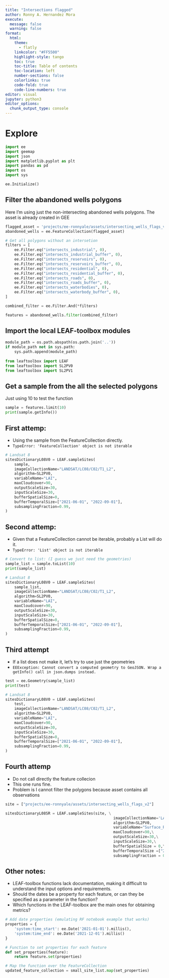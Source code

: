 ```yaml
---
title: "Intersections flagged"
author: Ronny A. Hernandez Mora
execute:
  message: false
  warning: false
format: 
  html:
    theme:
      - flatly
    linkcolor: "#FF5500"
    highlight-style: tango
    toc: true
    toc-title: Table of contents
    toc-location: left
    number-sections: false
    colorlinks: true
    code-fold: true
    code-line-numbers: true
editor: visual
jupyter: python3
editor_options: 
  chunk_output_type: console
---
```


# Explore  

```python
import ee
import geemap
import json
import matplotlib.pyplot as plt
import pandas as pd
import os
import sys

ee.Initialize()
```

## Filter the abandoned wells polygons

Here I'm using just the non-intersecting abandoned wells polygons. The asset is already created in GEE

```python
flagged_asset = 'projects/ee-ronnyale/assets/intersecting_wells_flags_v2'
abandoned_wells = ee.FeatureCollection(flagged_asset)

# Get all polygons without an intersetion
filters = [
    ee.Filter.eq("intersects_industrial", 0),
    ee.Filter.eq("intersects_industrial_buffer", 0),
    ee.Filter.eq("intersects_reservoirs", 0),
    ee.Filter.eq("intersects_reservoirs_buffer", 0),
    ee.Filter.eq("intersects_residential", 0),
    ee.Filter.eq("intersects_residential_buffer", 0),
    ee.Filter.eq("intersects_roads", 0),
    ee.Filter.eq("intersects_roads_buffer", 0),
    ee.Filter.eq("intersects_waterbodies", 0),
    ee.Filter.eq("intersects_waterbody_buffer", 0),
]

combined_filter = ee.Filter.And(*filters)

features = abandoned_wells.filter(combined_filter)
```

## Import the local LEAF-toolbox modules

```python
module_path = os.path.abspath(os.path.join('..'))
if module_path not in sys.path:
    sys.path.append(module_path)
    
from leaftoolbox import LEAF
from leaftoolbox import SL2PV0 
from leaftoolbox import SL2PV1
```

## Get a sample from the all the selected polygons

Just using 10 to test the function

```python
sample = features.limit(10)
print(sample.getInfo())
```

## First attemp:

 - Using the sample from the FeatureCollection directly.
 - `TypeError: 'FeatureCollection' object is not iterable`
```python
# Landsat 8
sitesDictionaryL08V0 = LEAF.sampleSites(
    sample,
    imageCollectionName="LANDSAT/LC08/C02/T1_L2",
    algorithm=SL2PV0,
    variableName="LAI",
    maxCloudcover=90,
    outputScaleSize=30,
    inputScaleSize=30,
    bufferSpatialSize=0,
    bufferTemporalSize=["2021-06-01", "2022-09-01"],
    subsamplingFraction=0.99,
) 
```

## Second attemp:

 - Given that a FeatureCollection cannot be iterable, probably a List will do it.
 - `TypeError: 'List' object is not iterable`

```python
# Convert to list: (I guess we just need the geometries)
sample_list = sample.toList(10)
print(sample_list)

# Landsat 8
sitesDictionaryL08V0 = LEAF.sampleSites(
    sample_list,
    imageCollectionName="LANDSAT/LC08/C02/T1_L2",
    algorithm=SL2PV0,
    variableName="LAI",
    maxCloudcover=90,
    outputScaleSize=30,
    inputScaleSize=30,
    bufferSpatialSize=0,
    bufferTemporalSize=["2021-06-01", "2022-09-01"],
    subsamplingFraction=0.99,
) 
```

## Third attempt

 - If a list does not make it, let's try to use just the geometries
 - `EEException: Cannot convert a computed geometry to GeoJSON. Wrap a getInfo() call in json.dumps instead.`

```python
test = ee.Geometry(sample_list)
print(test)

# Landsat 8
sitesDictionaryL08V0 = LEAF.sampleSites(
    test,
    imageCollectionName="LANDSAT/LC08/C02/T1_L2",
    algorithm=SL2PV0,
    variableName="LAI",
    maxCloudcover=90,
    outputScaleSize=30,
    inputScaleSize=30,
    bufferSpatialSize=0,
    bufferTemporalSize=["2021-06-01", "2022-09-01"],
    subsamplingFraction=0.99,
) 
```

## Fourth attemp

 - Do not call directly the feature collecion
 - This one runs fine. 
 - Problem is I cannot filter the polygons because asset contains all observations

```python
site = ["projects/ee-ronnyale/assets/intersecting_wells_flags_v2"]

sitesDictionaryL08SR = LEAF.sampleSites(site, \
                                                imageCollectionName='LANDSAT/LC08/C02/T1_L2',\
                                                algorithm=SL2PV0, 
                                                variableName="Surface_Reflectance",\
                                                maxCloudcover=90,\
                                                outputScaleSize=30,\
                                                inputScaleSize=30,\
                                                bufferSpatialSize = 0,\
                                                bufferTemporalSize =["2021-04-01","2022-10-01"],  \
                                                subsamplingFraction = 0.99) 
```

## Other notes:

 - LEAF-toolbox functions lack documentation, making it difficult to understand the input options and 
 requirements.
 - Should the dates be a property for each feature, or can they be specified as a parameter in the function?
 - Which functions in the LEAF-toolbox are the main ones for obtaining metrics?

```python
# Add date properties (emulating RF notebook example that works)
properties = {
    'system:time_start': ee.Date('2021-01-01').millis(),
    'system:time_end': ee.Date('2021-12-01').millis()
}

# Function to set properties for each feature
def set_properties(feature):
    return feature.set(properties)

# Map the function over the FeatureCollection
updated_feature_collection = small_site_list.map(set_properties)
```